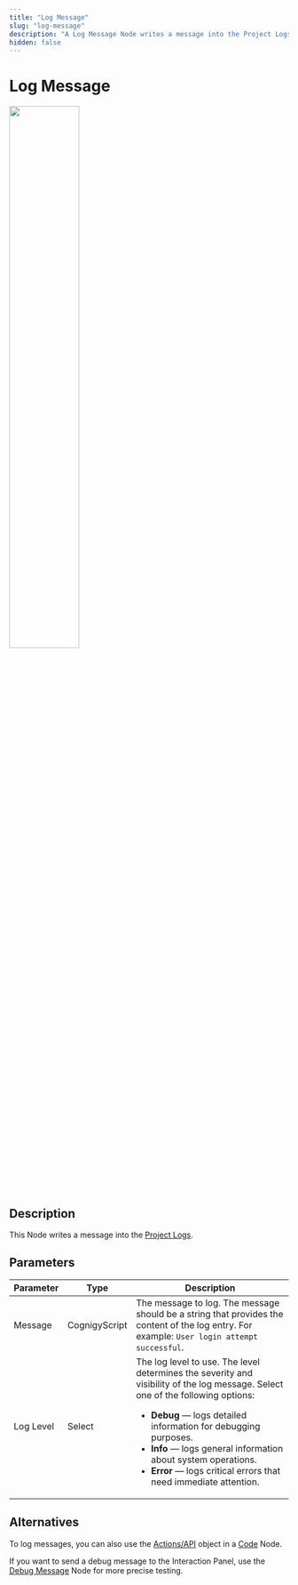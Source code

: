 ```yaml
---
title: "Log Message" 
slug: "log-message" 
description: "A Log Message Node writes a message into the Project Logs."
hidden: false 
---
```


# Log Message

<Frame>
  <img class="image-center" src="../../../../../_assets/ai/build/node-reference/other/log-message.png" width="50%" />
</Frame>

## Description

This Node writes a message into the [Project Logs](../../../test/logs.md).

## Parameters

| Parameter | Type          | Description                                                                                                                                                                                                                                                                                                                                                 |
|-----------|---------------|-------------------------------------------------------------------------------------------------------------------------------------------------------------------------------------------------------------------------------------------------------------------------------------------------------------------------------------------------------------|
| Message   | CognigyScript | The message to log. The message should be a string that provides the content of the log entry. For example: `User login attempt successful`.                                                                                                                                                                                                                |
| Log Level | Select        | The log level to use. The level determines the severity and visibility of the log message. Select one of the following options:<ul><li>**Debug** — logs detailed information for debugging purposes.</li><li>**Info** — logs general information about system operations.</li><li>**Error** — logs critical errors that need immediate attention.</li></ul> |

## Alternatives

To log messages, you can also use the [Actions/API](../basic/code/actions.md) object in a [Code](../basic/code/overview.md) Node.

If you want to send a debug message to the Interaction Panel, use the [Debug Message](../basic/debug-message.md) Node for more precise testing.
